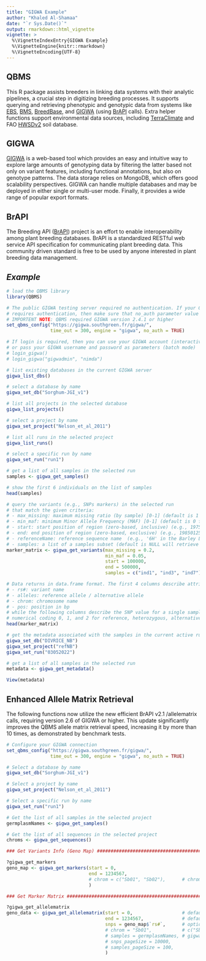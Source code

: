 ```yaml
---
title: "GIGWA Example"
author: "Khaled Al-Shamaa"
date: "`r Sys.Date()`"
output: rmarkdown::html_vignette
vignette: >
  %\VignetteIndexEntry{GIGWA Example}
  %\VignetteEngine{knitr::rmarkdown}
  %\VignetteEncoding{UTF-8}
---
```


## QBMS
This R package assists breeders in linking data systems with their analytic pipelines, a crucial step in digitizing breeding processes. It supports querying and retrieving phenotypic and genotypic data from systems like [EBS](https://ebs.excellenceinbreeding.org/), [BMS](https://bmspro.io/), [BreedBase](https://breedbase.org), and [GIGWA](https://github.com/SouthGreenPlatform/Gigwa2) (using [BrAPI](https://brapi.org/) calls). Extra helper functions support environmental data sources, including [TerraClimate](https://www.climatologylab.org/terraclimate.html) and FAO [HWSDv2](https://gaez.fao.org/pages/hwsd) soil database.

## GIGWA
[GIGWA](https://github.com/SouthGreenPlatform/Gigwa2) is a web-based tool which provides an easy and intuitive way to explore large amounts of genotyping data by filtering the latter based not only on variant features, including functional annotations, but also on genotype patterns. The data storage relies on MongoDB, which offers good scalability perspectives. GIGWA can handle multiple databases and may be deployed in either single or multi-user mode. Finally, it provides a wide range of popular export formats.

## BrAPI
The Breeding API ([BrAPI](https://brapi.org/)) project is an effort to enable interoperability among plant breeding databases. BrAPI is a standardized RESTful web service API specification for communicating plant breeding data. This community driven standard is free to be used by anyone interested in plant breeding data management.

## _Example_
```r
# load the QBMS library
library(QBMS)

# The public GIGWA testing server required no authentication. If your GIGWA server 
# requires authentication, then make sure that no_auth parameter value is FALSE
# IMPORTENT NOTE: QBMS required GIGWA version 2.4.1 or higher
set_qbms_config("https://gigwa.southgreen.fr/gigwa/", 
                time_out = 300, engine = "gigwa", no_auth = TRUE)

# If login is required, then you can use your GIGWA account (interactive mode)
# or pass your GIGWA username and password as parameters (batch mode)
# login_gigwa()
# login_gigwa("gigwadmin", "nimda")

# list existing databases in the current GIGWA server
gigwa_list_dbs()

# select a database by name
gigwa_set_db("Sorghum-JGI_v1")

# list all projects in the selected database
gigwa_list_projects()

# select a project by name
gigwa_set_project("Nelson_et_al_2011")

# list all runs in the selected project
gigwa_list_runs()

# select a specific run by name
gigwa_set_run("run1")

# get a list of all samples in the selected run
samples <- gigwa_get_samples()

# show the first 6 individuals on the list of samples
head(samples)

# query the variants (e.g., SNPs markers) in the selected run 
# that match the given criteria:
# - max_missing: maximum missing ratio (by sample) [0-1] (default is 1 for 100%) 
# - min_maf: minimum Minor Allele Frequency (MAF) [0-1] (default is 0 for 0%) 
# - start: start position of region (zero-based, inclusive) (e.g., 19750802)
# - end: end position of region (zero-based, exclusive)	(e.g., 19850125)
# - referenceName: reference sequence name	(e.g., '6H' in the Barley LI-AM)
# - samples: a list of a samples subset (default is NULL will retrieve for all samples) 
marker_matrix <- gigwa_get_variants(max_missing = 0.2, 
                                    min_maf = 0.05, 
                                    start = 100000,
                                    end = 500000,
                                    samples = c("ind1", "ind3", "ind7"))

# Data returns in data.frame format. The first 4 columns describe attributes of the SNP 
# - rs#: variant name
# - alleles: reference allele / alternative allele
# - chrom: chromosome name
# - pos: position in bp
# while the following columns describe the SNP value for a single sample line using 
# numerical coding 0, 1, and 2 for reference, heterozygous, alternative/minor alleles.
head(marker_matrix)

# get the metadata associated with the samples in the current active run
gigwa_set_db("DIVRICE_NB")
gigwa_set_project("refNB")
gigwa_set_run("03052022")

# get a list of all samples in the selected run
metadata <- gigwa_get_metadata()

View(metadata)

```

## Enhanced Allele Matrix Retrieval
The following functions now utilize the new efficient BrAPI v2.1 /allelematrix 
calls, requiring version 2.6 of GIGWA or higher. This update significantly 
improves the QBMS allele matrix retrieval speed, increasing it by more than 10 
times, as demonstrated by benchmark tests.

```r
# Configure your GIGWA connection
set_qbms_config("https://gigwa.southgreen.fr/gigwa/", 
                time_out = 300, engine = "gigwa", no_auth = TRUE)

# Select a database by name
gigwa_set_db("Sorghum-JGI_v1")

# Select a project by name
gigwa_set_project("Nelson_et_al_2011")

# Select a specific run by name
gigwa_set_run("run1")

# Get the list of all samples in the selected project
germplasmNames <- gigwa_get_samples()

# Get the list of all sequences in the selected project
chroms <- gigwa_get_sequences()

### Get Variants Info (Geno Map) ###############################################

?gigwa_get_markers
geno_map <- gigwa_get_markers(start = 0,
                              end = 1234567,
                              # chrom = c("Sb01", "Sb02"),      # chroms[1:3]
                              )

### Get Marker Matrix ##########################################################

?gigwa_get_allelematrix
geno_data <- gigwa_get_allelematrix(start = 0,                  # default is 0
                                    end = 1234567,              # default is "" -> "ref:0-"
                                    snps = geno_map$`rs#`,      # optional
                                    # chrom = "Sb01",           # c("Sb01", "Sb07")
                                    # samples = germplasmNames, # gigwa_get_samples()
                                    # snps_pageSize = 10000,
                                    # samples_pageSize = 100,
                                    )

```